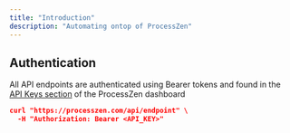 ```yaml
---
title: "Introduction"
description: "Automating ontop of ProcessZen"
---
```


## Authentication

All API endpoints are authenticated using Bearer tokens and found in the [API Keys section](https://www.processzen.io/dashboard/settings/api) of the ProcessZen dashboard

```json
curl "https://processzen.com/api/endpoint" \
  -H "Authorization: Bearer <API_KEY>"

```
